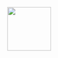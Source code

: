 ![](images/penguins-quarto-ball.png){height="100px" fig-alt="Illustration of two penguins playing with a Quarto ball."}